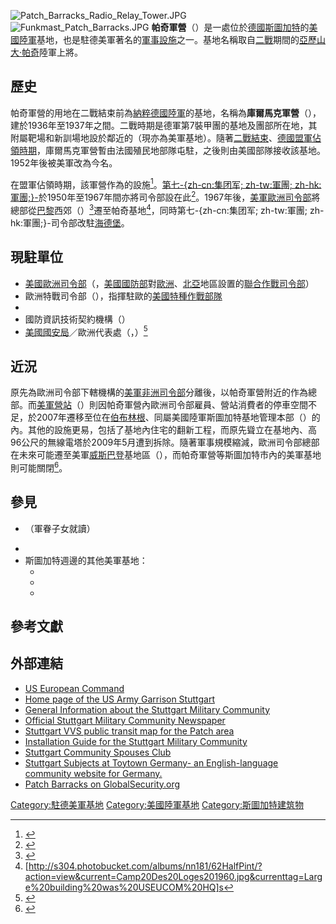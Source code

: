 [[File:Patch_Barracks_Radio_Relay_Tower.JPG|thumb]]
[[File:Funkmast_Patch_Barracks.JPG|thumb]]
'''帕奇軍營'''（{{lang-en|'''Patch Barracks'''}}）是一處位於[[德國|德國]][[斯圖加特|斯圖加特]]的[[美國陸軍|美國陸軍]]基地，也是駐德美軍著名的[[軍事設施|軍事設施]]之一。基地名稱取自[[二戰|二戰]]期間的[[亞歷山大·帕奇|亞歷山大·帕奇]]陸軍上將。

==歷史==
帕奇軍營的用地在二戰結束前為[[納粹德國陸軍|納粹德國陸軍]]的基地，名稱為'''庫爾馬克軍營'''（{{lang-de|'''Kurmärker Kaserne'''}}），建於1936年至1937年之間。二戰時期是德軍第7裝甲團的基地及團部所在地，其附屬靶場和新訓場地設於鄰近的{{Link-en|潘澤軍營|Panzer Kaserne}}（現亦為美軍基地）。隨著[[第二次世界大戰歐洲戰場的結束|二戰結束]]、[[德國盟軍佔領時期|德國盟軍佔領時期]]，庫爾馬克軍營暫由法國殖民地部隊屯駐，之後則由美國部隊接收該基地。1952年後被美軍改為今名。

在盟軍佔領時期，該軍營作為{{Link-en|美軍保安隊|US Constabulary|駐德美軍保安隊}}的設施<ref>{{Cite web |url=http://www.stripes.com/news/monument-unveiled-for-u-s-constabulary-1.85211 |title=存档副本 |access-date=2013-07-24 |archive-date=2021-03-10 |archive-url=https://web.archive.org/web/20210310094150/https://www.stripes.com/news/monument-unveiled-for-u-s-constabulary-1.85211 |dead-url=no }}</ref>。[[美國第七軍團|第七-{zh-cn:集团军; zh-tw:軍團; zh-hk:軍團;}-]]於1950年至1967年間亦將司令部設在此<ref>{{cite web |url=http://www.eucom.mil/Article/20938/forty-years-ago-stuttgart-gets-new-headquarters |title=存档副本 |accessdate=2012-07-13  |deadurl=yes |archiveurl=https://web.archive.org/web/20120926060956/http://www.eucom.mil/article/20938/forty-years-ago-stuttgart-gets-new-headquarters |archivedate=2012-09-26 }}</ref>。1967年後，[[美軍歐洲司令部|美軍歐洲司令部]]將總部從[[巴黎|巴黎]]西郊（{{lang|en|Camp-de-Loges}}）<ref>{{Cite web |url=http://www.globalsecurity.org/military/agency/dod/eucom.htm |title=存档副本 |access-date=2013-07-24 |archive-date=2021-02-11 |archive-url=https://web.archive.org/web/20210211033126/https://www.globalsecurity.org/military/agency/dod/eucom.htm |dead-url=no }}</ref>遷至帕奇基地<ref>[http://s304.photobucket.com/albums/nn181/62HalfPint/?action=view&current=Camp20Des20Loges201960.jpg&currenttag=Large%20building%20was%20USEUCOM%20HQ]s</ref>，同時第七-{zh-cn:集团军; zh-tw:軍團; zh-hk:軍團;}-司令部改駐[[海德堡|海德堡]]。

==現駐單位==
* [[美國歐洲司令部|美國歐洲司令部]]（{{lang|en|EUCOM}}，[[美國國防部|美國國防部]]對[[歐洲|歐洲]]、[[北亞|北亞]]地區設置的[[聯合作戰司令部|聯合作戰司令部]]）
* 歐洲特戰司令部（{{lang|en|SOCEUR}}），指揮駐歐的[[美國特種作戰部隊|美國特種作戰部隊]]
* {{Link-en|美國國防資訊系統局|Defense Information Systems Agency}}
* 國防資訊技術契約機構（{{lang|en|Defense Information Technology Contracting Organization}}）
* [[美國國安局|美國國安局]]／{{Link-en|美國中央安全局|Central Security Service|中央安全局}}歐洲代表處（{{lang|en|NSA/CSS Representative Europe office}}，{{lang|en|NCEUR}}）<ref>{{cite web|url=https://www.fbo.gov/notices/7feea1e173c27180d8ba4533a013558c |title=J--Installation Maintenance Contract for the U.S. Army Garrison Stuttgart, Solicitation Number: W564KV12R0017 |accessdate=19 May 2012}}</ref>

==近況==
原先為歐洲司令部下轄機構的[[美国非洲司令部|美軍非洲司令部]]分離後，以帕奇軍營附近的{{Link-en|凱利軍營|Kelley Barracks}}作為總部。而[[基地販賣部|美軍營站]]（{{lang|en|PX}}）則因帕奇軍營內歐洲司令部雇員、營站消費者的停車空間不足，於2007年遷移至位在[[伯布林根|伯布林根]]、同屬美國陸軍斯圖加特基地管理本部（{{lang|en|U.S. Army Garrison, Stuttgart}}）的{{Link-en|潘澤軍營|Panzer Kaserne}}內。其他的設施更易，包括了基地內住宅的翻新工程，而原先聳立在基地內、高96公尺的無線電塔於2009年5月遭到拆除。隨著軍事規模縮減，歐洲司令部總部在未來可能遷至美軍[[威斯巴登|威斯巴登]]基地區（{{lang|en|USAG Wiesbaden}}），而帕奇軍營等斯圖加特市內的美軍基地則可能關閉<ref>{{Cite web |url=http://www.g2mil.com/stuttgart.htm |title=存档副本 |access-date=2013-07-24 |archive-date=2020-09-16 |archive-url=https://web.archive.org/web/20200916090843/http://g2mil.com/stuttgart.htm |dead-url=no }}</ref>。

==參見==
*{{Link-en|帕奇美國學校|Patch High School}}（軍眷子女就讀）
*{{Link-en|美國陸軍駐德基地列表|List of United States Army installations in Germany}}
*斯圖加特週邊的其他美軍基地：
**{{Link-en|潘澤軍營|Panzer Kaserne}}
**{{Link-en|凱利軍營|Kelley Barracks}}
**{{Link-en|羅賓森軍營|Robinson Barracks}}

== 參考文獻 ==
{{Reflist|35em}}

== 外部連結 ==
* [https://web.archive.org/web/20110211233937/http://www.eucom.mil/ US European Command]
* [https://web.archive.org/web/20181230001954/http://www.stuttgart.army.mil/ Home page of the US Army Garrison Stuttgart]
* [http://www.gettingaround.net/pages/usareur-stuttgart.php General Information about the Stuttgart Military Community] {{Wayback|url=http://www.gettingaround.net/pages/usareur-stuttgart.php |date=20210314165641 }}
* [http://stuttgartcitizen.com/ Official Stuttgart Military Community Newspaper] {{Wayback|url=http://stuttgartcitizen.com/ |date=20210129205836 }}
* [http://www.vvs.de/download/VLP13_Boeblingen_Sindelfingen.pdf Stuttgart VVS public transit map for the Patch area ] {{Wayback|url=http://www.vvs.de/download/VLP13_Boeblingen_Sindelfingen.pdf |date=20201011100419 }}
* [https://web.archive.org/web/20120401181728/http://benefits.military.com/misc/installations/Base_Content.jsp?id=1930 Installation Guide for the Stuttgart Military Community ]
* [http://stuttgartspousesclub.org/ Stuttgart Community Spouses Club] {{Wayback|url=http://stuttgartspousesclub.org/ |date=20210225012620 }}
* [http://www.toytowngermany.com/search/?q=Stuttgart Stuttgart Subjects at Toytown Germany- an English-language community website for Germany.] {{Wayback|url=http://www.toytowngermany.com/search/?q=Stuttgart |date=20160404151832 }}
* [http://www.globalsecurity.org/military/facility/patch.htm Patch Barracks on GlobalSecurity.org] {{Wayback|url=http://www.globalsecurity.org/military/facility/patch.htm |date=20201022071822 }}

{{coord|48|44|11|N|9|04|52|E|region:DE-BW_type:landmark_source:dewiki|display=title}}

[[Category:駐德美軍基地|Category:駐德美軍基地]]
[[Category:美國陸軍基地|Category:美國陸軍基地]]
[[Category:斯圖加特建筑物|Category:斯圖加特建筑物]]